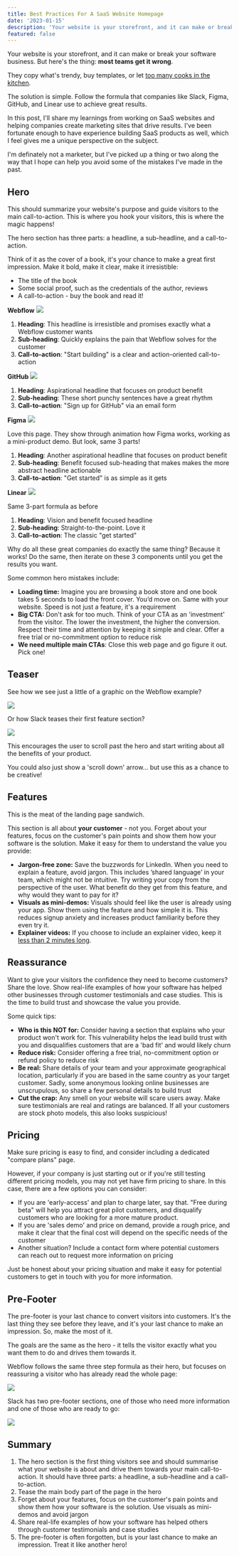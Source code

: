 ```yaml
---
title: Best Practices For A SaaS Website Homepage
date: '2023-01-15'
description: 'Your website is your storefront, and it can make or break your SaaS business. Get it right with these tips and examples'
featured: false
---
```


Your website is your storefront, and it can make or break your software business. But here's the thing: **most teams get it wrong**.

They copy what's trendy, buy templates, or let [too many cooks in the kitchen](https://www.smashingmagazine.com/2010/06/why-design-by-commitee-should-die/).

The solution is simple. Follow the formula that companies like Slack, Figma, GitHub, and Linear use to achieve great results.

In this post, I'll share my learnings from working on SaaS websites and helping companies create marketing sites that drive results. I've been fortunate enough to have experience building SaaS products as well, which I feel gives me a unique perspective on the subject.

I'm definately not a marketer, but I've picked up a thing or two along the way that I hope can help you avoid some of the mistakes I've made in the past.

## Hero

This should summarize your website's purpose and guide visitors to the main call-to-action. This is where you hook your visitors, this is where the magic happens!

The hero section has three parts: a headline, a sub-headline, and a call-to-action.

Think of it as the cover of a book, it's your chance to make a great first impression. Make it bold, make it clear, make it irresistible:

- The title of the book
- Some social proof, such as the credentials of the author, reviews
- A call-to-action - buy the book and read it!

**Webflow**
![](/images/blog/saas-website-best-practices/webflow.jpg)

1. **Heading**: This headline is irresistible and promises exactly what a Webflow customer wants
2. **Sub-heading**: Quickly explains the pain that Webflow solves for the customer
3. **Call-to-action**: "Start building" is a clear and action-oriented call-to-action

**GitHub**
![](/images/blog/saas-website-best-practices/github.jpg)

1. **Heading**: Aspirational headline that focuses on product benefit
2. **Sub-heading**: These short punchy sentences have a great rhythm
3. **Call-to-action**: "Sign up for GitHub" via an email form

**Figma**
![](/images/blog/saas-website-best-practices/figma.jpg)

Love this page. They show through animation how Figma works, working as a mini-product demo. But look, same 3 parts!

1. **Heading**: Another aspirational headline that focuses on product benefit
2. **Sub-heading**: Benefit focused sub-heading that makes makes the more abstract headline actionable
3. **Call-to-action**: "Get started" is as simple as it gets

**Linear**
![](/images/blog/saas-website-best-practices/linear.jpg)

Same 3-part formula as before

1. **Heading**: Vision and benefit focused headline
2. **Sub-heading**: Straight-to-the-point. Love it
3. **Call-to-action**: The classic "get started"

Why do all these great companies do exactly the same thing? Because it works! Do the same, then iterate on these 3 components until you get the results you want.

Some common hero mistakes include:

- **Loading time:** Imagine you are browsing a book store and one book takes 5 seconds to load the front cover. You’d move on. Same with your website. Speed is not just a feature, it's a requirement
- **Big CTA:** Don't ask for too much. Think of your CTA as an 'investment' from the visitor. The lower the investment, the higher the conversion. Respect their time and attention by keeping it simple and clear. Offer a free trial or no-commitment option to reduce risk
- **We need multiple main CTAs**: Close this web page and go figure it out. Pick one!

## Teaser

See how we see just a little of a graphic on the Webflow example?

![](/images/blog/saas-website-best-practices/webflowBody.jpg)

Or how Slack teases their first feature section?

![](/images/blog/saas-website-best-practices/slackBody.jpg)

This encourages the user to scroll past the hero and start writing about all the benefits of your product.

You could also just show a 'scroll down' arrow... but use this as a chance to be creative!

## Features

This is the meat of the landing page sandwich.

This section is all about **your customer** - not you. Forget about your features, focus on the customer's pain points and show them how your software is the solution. Make it easy for them to understand the value you provide:

- **Jargon-free zone:** Save the buzzwords for LinkedIn. When you need to explain a feature, avoid jargon. This includes ’shared language’ in your team, which might not be intuitive. Try writing your copy from the perspective of the user. What benefit do they get from this feature, and why would they want to pay for it?
- **Visuals as mini-demos:** Visuals should feel like the user is already using your app. Show them using the feature and how simple it is. This reduces signup anxiety and increases product familiarity before they even try it.
- **Explainer videos:** If you choose to include an explainer video, keep it [less than 2 minutes long](https://breadnbeyond.com/explainer-video/explainer-video-case-study-how-long-should-an-explainer-video-be/).

## Reassurance

Want to give your visitors the confidence they need to become customers? Share the love. Show real-life examples of how your software has helped other businesses through customer testimonials and case studies. This is the time to build trust and showcase the value you provide.

Some quick tips:

- **Who is this NOT for:** Consider having a section that explains who your product won't work for. This vulnerability helps the lead build trust with you and disqualifies customers that are a 'bad fit' and would likely churn
- **Reduce risk:** Consider offering a free trial, no-commitment option or refund policy to reduce risk
- **Be real:** Share details of your team and your approximate geographical location, particularly if you are based in the same country as your target customer. Sadly, some anonymous looking online businesses are unscrupulous, so share a few personal details to build trust
- **Cut the crap:** Any smell on your website will scare users away. Make sure testimonials are real and ratings are balanced. If all your customers are stock photo models, this also looks suspicious!

## Pricing

Make sure pricing is easy to find, and consider including a dedicated "compare plans" page.

However, if your company is just starting out or if you're still testing different pricing models, you may not yet have firm pricing to share. In this case, there are a few options you can consider:

- If you are 'early-access' and plan to charge later, say that. "Free during beta" will help you attract great pilot customers, and disqualify customers who are looking for a more mature product.
- If you are 'sales demo' and price on demand, provide a rough price, and make it clear that the final cost will depend on the specific needs of the customer
- Another situation? Include a contact form where potential customers can reach out to request more information on pricing

Just be honest about your pricing situation and make it easy for potential customers to get in touch with you for more information.

## Pre-Footer

The pre-footer is your last chance to convert visitors into customers. It's the last thing they see before they leave, and it's your last chance to make an impression. So, make the most of it.

The goals are the same as the hero - it tells the visitor exactly what you want them to do and drives them towards it.

Webflow follows the same three step formula as their hero, but focuses on reassuring a visitor who has already read the whole page:

![](/images/blog/saas-website-best-practices/webflowPreFooter.jpg)

Slack has two pre-footer sections, one of those who need more information and one of those who are ready to go:

![](/images/blog/saas-website-best-practices/slackPreFooter.jpg)

## Summary

1. The hero section is the first thing visitors see and should summarise what your website is about and drive them towards your main call-to-action. It should have three parts: a headline, a sub-headline and a call-to-action.
2. Tease the main body part of the page in the hero
3. Forget about your features, focus on the customer's pain points and show them how your software is the solution. Use visuals as mini-demos and avoid jargon
4. Share real-life examples of how your software has helped others through customer testimonials and case studies
5. The pre-footer is often forgotten, but is your last chance to make an impression. Treat it like another hero!
